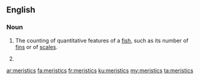 ==English==

===Noun===
{{wikipedia}}
{{en-noun|-}}

# {{ichthyology}} The counting of quantitative features of a [[fish]], such as its number of [[fin]]s or of [[scale]]s.
# {{plural of|meristic}}

[[ar:meristics]]
[[fa:meristics]]
[[fr:meristics]]
[[ku:meristics]]
[[my:meristics]]
[[ta:meristics]]